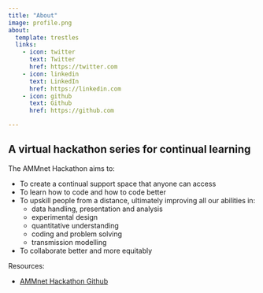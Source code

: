 ```yaml
---
title: "About"
image: profile.png
about:
  template: trestles
  links:
    - icon: twitter
      text: Twitter
      href: https://twitter.com
    - icon: linkedin
      text: LinkedIn
      href: https://linkedin.com
    - icon: github
      text: Github
      href: https://github.com

---
```


## A virtual hackathon series for continual learning

The AMMnet Hackathon aims to:

* To create a continual support space that anyone can access
* To learn how to code and how to code better
* To upskill people from a distance, ultimately improving all our abilities in:
  * data handling, presentation and analysis
  * experimental design
  * quantitative understanding
  * coding and problem solving
  * transmission modelling
* To collaborate better and more equitably

Resources:

* [AMMnet Hackathon Github](https://github.com/AMMnet/ammnet-hackathon)
